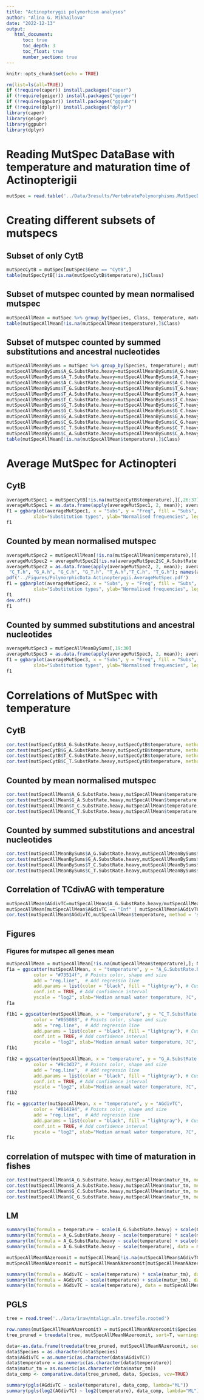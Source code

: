 ```yaml
---
title: "Actinopterygii polymorhism analyses"
author: "Alina G. Mikhailova"
date: "2022-12-13"
output:    
   html_document:
      toc: true
      toc_depth: 3
      toc_float: true
      number_section: true
---
```


```r
knitr::opts_chunk$set(echo = TRUE)
```

```r
rm(list=ls(all=TRUE))
if (!require(caper)) install.packages("caper")
if (!require(geiger)) install.packages("geiger")
if (!require(ggpubr)) install.packages("ggpubr")
if (!require(dplyr)) install.packages("dplyr")
library(caper)
library(geiger)
library(ggpubr)
library(dplyr)
```

# Reading MutSpec DataBase with temperature and maturation time of Actinopterigii 

```r
mutSpec = read.table('../Data/3results/VertebratePolymorphisms.MutSpecData.txt', header = TRUE)
```

# Creating different subsets of mutspecs
## Subset of only CytB
```r
mutSpecCytB = mutSpec[mutSpec$Gene == "CytB",]
table(mutSpecCytB[!is.na(mutSpecCytB$temperature),]$Class)
```
## Subset of mutspec counted by mean normalised mutspec
```r
mutSpecAllMean = mutSpec %>% group_by(Species, Class, temperature, matur_tm); mutSpecAllMean = mutSpecAllMean %>% summarise(A_C.SubstRate.heavy=mean(A_C.SubstRate.heavy), A_G.SubstRate.heavy=mean(A_G.SubstRate.heavy), A_T.SubstRate.heavy=mean(A_T.SubstRate.heavy), C_A.SubstRate.heavy=mean(C_A.SubstRate.heavy), C_G.SubstRate.heavy=mean(C_G.SubstRate.heavy), C_T.SubstRate.heavy=mean(C_T.SubstRate.heavy), G_A.SubstRate.heavy=mean(G_A.SubstRate.heavy), G_C.SubstRate.heavy=mean(G_C.SubstRate.heavy), G_T.SubstRate.heavy=mean(G_T.SubstRate.heavy), T_A.SubstRate.heavy=mean(T_A.SubstRate.heavy), T_C.SubstRate.heavy=mean(T_C.SubstRate.heavy), T_G.SubstRate.heavy=mean(T_G.SubstRate.heavy))
table(mutSpecAllMean[!is.na(mutSpecAllMean$temperature),]$Class)
```

## Subset of mutspec counted by summed substitutions and ancestral nucleotides
```r
mutSpecAllMeanBySums = mutSpec %>% group_by(Species, temperature); mutSpecAllMeanBySums = mutSpecAllMeanBySums %>% summarise(T.heavy=sum(T.heavy), A.heavy=sum(A.heavy), C.heavy=sum(C.heavy), G.heavy=sum(G.heavy), A_G.heavy=sum(A_G.heavy), A_T.heavy=sum(A_T.heavy), A_C.heavy=sum(A_C.heavy), T_G.heavy=sum(T_G.heavy), T_A.heavy=sum(T_A.heavy), T_C.heavy=sum(T_C.heavy), G_T.heavy=sum(G_T.heavy), G_C.heavy=sum(G_C.heavy), G_A.heavy= sum(G_A.heavy), C_G.heavy=sum(C_G.heavy), C_T.heavy=sum(C_T.heavy), C_A.heavy=sum(C_A.heavy)) %>% ungroup()
mutSpecAllMeanBySums$A_G.SubstRate.heavy=mutSpecAllMeanBySums$A_G.heavy/mutSpecAllMeanBySums$A.heavy
mutSpecAllMeanBySums$A_T.SubstRate.heavy=mutSpecAllMeanBySums$A_T.heavy/mutSpecAllMeanBySums$A.heavy
mutSpecAllMeanBySums$A_C.SubstRate.heavy=mutSpecAllMeanBySums$A_C.heavy/mutSpecAllMeanBySums$A.heavy
mutSpecAllMeanBySums$T_G.SubstRate.heavy=mutSpecAllMeanBySums$T_G.heavy/mutSpecAllMeanBySums$T.heavy
mutSpecAllMeanBySums$T_A.SubstRate.heavy=mutSpecAllMeanBySums$T_A.heavy/mutSpecAllMeanBySums$T.heavy
mutSpecAllMeanBySums$T_C.SubstRate.heavy=mutSpecAllMeanBySums$T_C.heavy/mutSpecAllMeanBySums$T.heavy
mutSpecAllMeanBySums$G_T.SubstRate.heavy=mutSpecAllMeanBySums$G_T.heavy/mutSpecAllMeanBySums$G.heavy
mutSpecAllMeanBySums$G_C.SubstRate.heavy=mutSpecAllMeanBySums$G_C.heavy/mutSpecAllMeanBySums$G.heavy
mutSpecAllMeanBySums$G_A.SubstRate.heavy=mutSpecAllMeanBySums$G_A.heavy/mutSpecAllMeanBySums$G.heavy
mutSpecAllMeanBySums$C_G.SubstRate.heavy=mutSpecAllMeanBySums$C_G.heavy/mutSpecAllMeanBySums$C.heavy
mutSpecAllMeanBySums$C_T.SubstRate.heavy=mutSpecAllMeanBySums$C_T.heavy/mutSpecAllMeanBySums$C.heavy
mutSpecAllMeanBySums$C_A.SubstRate.heavy=mutSpecAllMeanBySums$C_A.heavy/mutSpecAllMeanBySums$C.heavy
table(mutSpecAllMean[!is.na(mutSpecAllMean$temperature),]$Class)
```

# Average MutSpec for Actinopteri
## CytB
```r
averageMutSpec1 = mutSpecCytB[!is.na(mutSpecCytB$temperature),][,26:37]
averageMutSpec1 = as.data.frame(apply(averageMutSpec1, 2, mean)); averageMutSpec1$Subs = c("A_G.h", "A_T.h", "A_C.h", "T_G.h", "T_A.h", "T_C.h", "G_T.h", "G_C.h", "G_A.h", "C_G.h", "C_T.h", "C_A.h"); names(averageMutSpec1) = c("Freq", "Subs")
f1 = ggbarplot(averageMutSpec1, x = "Subs", y = "Freq", fill = "Subs", color = "Subs",
          xlab="Substitution types", ylab="Normalised frequencies", legend = "none")  
f1
```

## Counted by mean normalised mutspec
```r
averageMutSpec2 = mutSpecAllMean[!is.na(mutSpecAllMean$temperature),][,5:16]
averageMutSpec2 = averageMutSpec2[!is.na(averageMutSpec2$C_A.SubstRate.heavy) & !is.na(averageMutSpec2$C_G.SubstRate.heavy) & !is.na(averageMutSpec2$C_T.SubstRate.heavy),]
averageMutSpec2 = as.data.frame(apply(averageMutSpec2, 2, mean)); averageMutSpec2$Subs = c("A_C.h", "A_G.h", "A_T.h", "C_A.h", "C_G.h",
 "C_T.h", "G_A.h", "G_C.h", "G_T.h", "T_A.h","T_C.h", "T_G.h"); names(averageMutSpec2) = c("Freq", "Subs")
pdf('../Figures/PolymorphicData.Actinopterygii.AverageMutSpec.pdf')
f1 = ggbarplot(averageMutSpec2, x = "Subs", y = "Freq", fill = "Subs", color = "Subs", palette = c("#bdbdbd", "#73514f", "#bdbdbd", "#bdbdbd", "#bdbdbd", "#055088", "#9c3d37", "#bdbdbd", "#bdbdbd", "#bdbdbd", "#036a5b", "#bdbdbd"),
          xlab="Substitution types", ylab="Normalised frequencies", legend = "none")  
f1
dev.off()
f1
```

## Counted by summed substitutions and ancestral nucleotides
```r
averageMutSpec3 = mutSpecAllMeanBySums[,19:30]
averageMutSpec3 = as.data.frame(apply(averageMutSpec3, 2, mean)); averageMutSpec3$Subs = c("A_G.h", "A_T.h", "A_C.h", "T_G.h", "T_A.h", "T_C.h", "G_T.h", "G_C.h", "G_A.h", "C_G.h", "C_T.h", "C_A.h"); names(averageMutSpec3) = c("Freq", "Subs")
f1 = ggbarplot(averageMutSpec3, x = "Subs", y = "Freq", fill = "Subs", color = "Subs", 
          xlab="Substitution types", ylab="Normalised frequencies", legend = "none")  
f1
```

# Correlations of MutSpec with temperature
## CytB

```r
cor.test(mutSpecCytB$A_G.SubstRate.heavy,mutSpecCytB$temperature, method = 'spearman')   
cor.test(mutSpecCytB$G_A.SubstRate.heavy,mutSpecCytB$temperature, method = 'spearman')
cor.test(mutSpecCytB$T_C.SubstRate.heavy,mutSpecCytB$temperature, method = 'spearman')    
cor.test(mutSpecCytB$C_T.SubstRate.heavy,mutSpecCytB$temperature, method = 'spearman')
```

## Counted by mean normalised mutspec
```r
cor.test(mutSpecAllMean$A_G.SubstRate.heavy,mutSpecAllMean$temperature, method = 'spearman')   
cor.test(mutSpecAllMean$G_A.SubstRate.heavy,mutSpecAllMean$temperature, method = 'spearman')
cor.test(mutSpecAllMean$T_C.SubstRate.heavy,mutSpecAllMean$temperature, method = 'spearman')    
cor.test(mutSpecAllMean$C_T.SubstRate.heavy,mutSpecAllMean$temperature, method = 'spearman')   
```
## Counted by summed substitutions and ancestral nucleotides
```r
cor.test(mutSpecAllMeanBySums$A_G.SubstRate.heavy,mutSpecAllMeanBySums$temperature, method = 'spearman')   
cor.test(mutSpecAllMeanBySums$G_A.SubstRate.heavy,mutSpecAllMeanBySums$temperature, method = 'spearman')
cor.test(mutSpecAllMeanBySums$T_C.SubstRate.heavy,mutSpecAllMeanBySums$temperature, method = 'spearman')    
cor.test(mutSpecAllMeanBySums$C_T.SubstRate.heavy,mutSpecAllMeanBySums$temperature, method = 'spearman')   
```

## Correlation of TCdivAG with temperature

```r
mutSpecAllMean$AGdivTC=mutSpecAllMean$A_G.SubstRate.heavy/mutSpecAllMean$T_C.SubstRate.heavy
mutSpecAllMean[mutSpecAllMean$AGdivTC == "Inf" | mutSpecAllMean$AGdivTC == "NaN",]$AGdivTC = NA
cor.test(mutSpecAllMean$AGdivTC,mutSpecAllMean$temperature, method = 'spearman')
```
## Figures
### Figures for mutspec all genes mean

```r
mutSpecAllMean = mutSpecAllMean[!is.na(mutSpecAllMean$temperature),]; N = as.character(paste("N", nrow(mutSpecAllMean), sep="")) #delete NA
f1a = ggscatter(mutSpecAllMean, x = "temperature", y = "A_G.SubstRate.heavy",
          color = "#73514f", # Points color, shape and size
          add = "reg.line",  # Add regressin line
          add.params = list(color = "black", fill = "lightgray"), # Customize reg. line
          conf.int = TRUE, # Add confidence interval
          yscale = "log2", xlab="Median annual water temperature, ?C", ylab="log2 AH>GH") + stat_cor(method = "spearman", aes(label = paste(..r.label.., ..p.label.., ..N.., sep = "~`,`~")))
f1a
```

```r
f1b1 = ggscatter(mutSpecAllMean, x = "temperature", y = "C_T.SubstRate.heavy",
          color = "#055088", # Points color, shape and size
          add = "reg.line",  # Add regressin line
          add.params = list(color = "black", fill = "lightgray"), # Customize reg. line
          conf.int = TRUE, # Add confidence interval
          yscale = "log2", xlab="Median annual water temperature, ?C", ylab="log2 CH>TH")+ stat_cor(method = "spearman", aes(label = paste(..r.label.., ..p.label.., ..N.., sep = "~`,`~")))
f1b1
```   

```r
f1b2 = ggscatter(mutSpecAllMean, x = "temperature", y = "G_A.SubstRate.heavy",
          color = "#9c3d37", # Points color, shape and size
          add = "reg.line",  # Add regressin line
          add.params = list(color = "black", fill = "lightgray"), # Customize reg. line
          conf.int = TRUE, # Add confidence interval
          yscale = "log2", xlab="Median annual water temperature, ?C", ylab="log2 GH>AH")+ stat_cor(method = "spearman", aes(label = paste(..r.label.., ..p.label.., ..N.., sep = "~`,`~")))
f1b2
```       

```r
f1c = ggscatter(mutSpecAllMean, x = "temperature", y = "AGdivTC",
          color = "#814194", # Points color, shape and size
          add = "reg.line",  # Add regressin line
          add.params = list(color = "black", fill = "lightgray"), # Customize reg. line
          conf.int = TRUE, # Add confidence interval
          yscale = "log2", xlab="Median annual water temperature, ?C", ylab="log2 A_GdivT_C")+ stat_cor(method = "spearman", aes(label = paste(..r.label.., ..p.label.., ..N.., sep = "~`,`~")))
f1c
``` 


## correlation of mutspec with time of maturation in fishes

```r
cor.test(mutSpecAllMean$A_G.SubstRate.heavy,mutSpecAllMean$matur_tm, method = 'spearman')      
cor.test(mutSpecAllMean$G_A.SubstRate.heavy,mutSpecAllMean$matur_tm, method = 'spearman')    
cor.test(mutSpecAllMean$G_C.SubstRate.heavy,mutSpecAllMean$matur_tm, method = 'spearman')    
cor.test(mutSpecAllMean$C_G.SubstRate.heavy,mutSpecAllMean$matur_tm, method = 'spearman') 
```
## LM
```r
summary(lm(formula = temperature ~ scale(A_G.SubstRate.heavy) + scale(C_T.SubstRate.heavy), data = mutSpecAllMean))
summary(lm(formula = A_G.SubstRate.heavy ~ scale(temperature) * scale(matur_tm), data = mutSpecAllMean))
summary(lm(formula = A_G.SubstRate.heavy ~ scale(temperature) + scale(matur_tm), data = mutSpecAllMean))
summary(lm(formula = A_G.SubstRate.heavy ~ scale(temperature), data = mutSpecAllMean))

mutSpecAllMeanNAzeroomit = mutSpecAllMean[!is.na(mutSpecAllMean$AGdivTC),]
mutSpecAllMeanNAzeroomit = mutSpecAllMeanNAzeroomit[mutSpecAllMeanNAzeroomit$AGdivTC != 0,]

summary(lm(formula = AGdivTC ~ scale(temperature) * scale(matur_tm), data = mutSpecAllMeanNAzeroomit))
summary(lm(formula = AGdivTC ~ scale(temperature) + scale(matur_tm), data = mutSpecAllMeanNAzeroomit))
summary(lm(formula = AGdivTC ~ scale(temperature), data = mutSpecAllMeanNAzeroomit))
``` 
## PGLS
```r
tree = read.tree('../Data/1raw/mtalign.aln.treefile.rooted')

row.names(mutSpecAllMeanNAzeroomit) = mutSpecAllMeanNAzeroomit$Species
tree_pruned = treedata(tree, mutSpecAllMeanNAzeroomit, sort=T, warnings=T)$phy

data<-as.data.frame(treedata(tree_pruned, mutSpecAllMeanNAzeroomit, sort=T, warnings=T)$data)
data$Species = as.character(data$Species)
data$AGdivTC = as.numeric(as.character(data$AGdivTC))
data$temperature = as.numeric(as.character(data$temperature))
data$matur_tm = as.numeric(as.character(data$matur_tm))
data_comp <- comparative.data(tree_pruned, data, Species, vcv=TRUE)

summary(pgls(AGdivTC ~ scale(temperature), data_comp, lambda="ML"))
summary(pgls(log2(AGdivTC) ~ log2(temperature), data_comp, lambda="ML"))
```